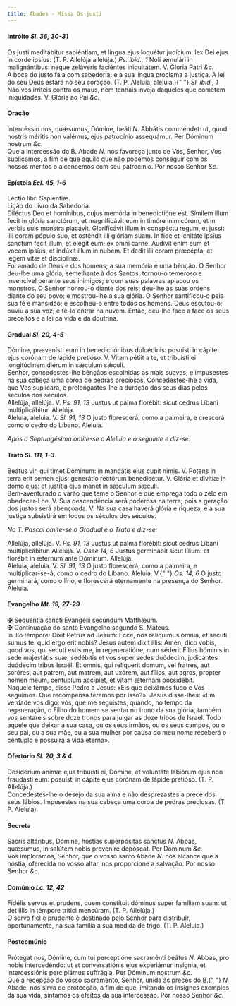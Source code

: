 ```yaml
---
title: Abades - Missa Os justi
---
```


<h4 class="text-center">
  Intróito <em>Sl. 36, 30-31</em>
</h4>
<div class="grid grid-cols-2 gap-5">
  <div class="col-6 dropcaps text-justify">
    Os justi meditábitur sapiéntiam, et lingua ejus loquétur judícium: lex Dei
    ejus in corde ipsíus. (T. P. Allelúja allelúja.) <em>Ps. ibid., 1</em> Noli
    æmulári in malignántibus: neque zeláveris faciéntes iniquitátem. V. Gloria
    Patri <em>&c.</em>
  </div>
  <div class="col-6 dropcaps text-justify">
    A boca do justo fala com sabedoria: e a sua língua proclama a justiça. A lei
    do seu Deus estará no seu coração. (T. P. Aleluia, aleluia.){" "}
    <em>Sl. ibid., 1</em> Não vos irriteis contra os maus, nem tenhais inveja
    daqueles que cometem iniquidades. V. Glória ao Pai <em>&c.</em>
  </div>
</div>

<h4 class="text-center">Oração</h4>
<div class="grid grid-cols-2 gap-5">
  <div class="col-6 dropcaps text-justify">
    Intercéssio nos, quǽsumus, Dómine, beáti <em>N. </em>Abbátis comméndet: ut,
    quod nostris méritis non valémus, ejus patrocínio assequámur. Per Dóminum
    nostrum <em>&c.</em>
  </div>
  <div class="col-6 dropcaps text-justify">
    Que a intercessão do B. Abade <em>N. </em>nos favoreça junto de Vós, Senhor,
    Vos suplicamos, a fim de que aquilo que não podemos conseguir com os nossos
    méritos o alcancemos com seu patrocínio. Por nosso Senhor <em>&c.</em>
  </div>
</div>

<h4 class="text-center">
  Epístola <em>Ecl. 45, 1-6</em>
</h4>
<div class="grid grid-cols-2 gap-5">
  <div class="col-6 text-justify">Léctio libri Sapientiæ.</div>
  <div class="col-6 text-justify">Lição do Livro da Sabedoria.</div>
  <div class="col-6 dropcaps text-justify">
    Diléctus Deo et homínibus, cujus memória in benedictióne est. Símilem illum
    fecit in glória sanctórum, et magnificávit eum in timóre inimicórum, et in
    verbis suis monstra placávit. Gloríficávit illum in conspéctu regum, et
    jussit illi coram pópulo suo, et osténdit illi glóriam suam. In fide et
    lenitáte ipsíus sanctum fecit illum, et elégit eum; ex omni carne. Audívit
    enim eum et vocem ipsíus, et indúxit illum in nubem. Et dedit illi coram
    præcépta, et legem vitæ et disciplínæ.
  </div>
  <div class="col-6 dropcaps text-justify">
    Foi amado de Deus e dos homens; a sua memória é uma bênção. O Senhor deu-lhe
    uma glória, semelhante à dos Santos; tornou-o temeroso e invencível perante
    seus inimigos; e com suas palavras aplacou os monstros. O Senhor honrou-o
    diante dos reis; deu-lhe as suas ordens diante do seu povo; e mostrou-lhe a
    sua glória. O Senhor santificou-o pela sua fé e mansidão; e escolheu-o entre
    todos os homens. Deus escutou-o; ouviu a sua voz; e fê-lo entrar na nuvem.
    Então, deu-lhe face a face os seus preceitos e a lei da vida e da doutrina.
  </div>
</div>

<h4 class="text-center">
  Gradual <em>Sl. 20, 4-5</em>
</h4>
<div class="grid grid-cols-2 gap-5">
  <div class="col-6 dropcaps text-justify">
    Dómine, prævenísti eum in benedictiónibus dulcédinis: posuísti in cápite
    ejus corónam de lápide pretióso. V. Vitam pétiit a te, et tribuísti ei
    longitúdinem diérum in sǽculum sǽculi.
  </div>
  <div class="col-6 dropcaps text-justify">
    Senhor, concedestes-lhe bênçãos escolhidas as mais suaves; e impusestes na
    sua cabeça uma coroa de pedras preciosas. Concedestes-lhe a vida, que Vos
    suplicara, e prolongastes-lhe a duração dos seus dias pelos séculos dos
    séculos.
  </div>
  <div class="col-6 text-justify">
    Allelúja, allelúja. V. <em>Ps. 91, 13</em> Justus ut palma florébit: sicut
    cedrus Líbani multiplicábitur. Allelúja.
  </div>
  <div class="col-6 text-justify">
    Aleluia, aleluia. V. <em>Sl. 91, 13</em> O justo florescerá, como a
    palmeira, e crescerá, como o cedro do Líbano. Aleluia.
  </div>
</div>

<em>Após a Septuagésima omite-se o Aleluia e o seguinte e diz-se:</em>

<h4 class="text-center">
  Trato <em>Sl. 111, 1-3</em>
</h4>
<div class="grid grid-cols-2 gap-5">
  <div class="col-6 dropcaps text-justify">
    Beátus vir, qui timet Dóminum: in mandátis ejus cupit nimis. V. Potens in
    terra erit semen ejus: generátio rectórum benedicétur. V. Glória et divítiæ
    in domo ejus: et justítia ejus manet in sǽculum sǽculi.
  </div>
  <div class="col-6 dropcaps text-justify">
    Bem-aventurado o varão que teme o Senhor e que emprega todo o zelo em
    obedecer-Lhe. V. Sua descendência será poderosa na terra; pois a geração dos
    justos será abençoada. V. Na sua casa haverá glória e riqueza, e a sua
    justiça subsistirá em todos os séculos dos séculos.
  </div>
</div>

<em>No T. Pascal omite-se o Gradual e o Trato e diz-se:</em>

<div class="grid grid-cols-2 gap-5">
  <div class="col-6 text-justify">
    Allelúja, allelúja. V. <em>Ps. 91, 13</em> Justus ut palma florébit: sicut
    cedrus Líbani multiplicábitur. Allelúja. V. <em>Osee 14, 6</em> Justus
    germinábit sicut lílium: et florébit in ætérnum ante Dóminum. Allelúja.
  </div>
  <div class="col-6 text-justify">
    Aleluia, aleluia. V. <em>Sl. 91, 13</em> O justo florescerá, como a
    palmeira, e multiplicar-se-á, como o cedro do Líbano. Aleluia. V.{" "}
    <em>Os. 14, 6</em> O justo germinará, como o lírio, e florescerá eternamente
    na presença do Senhor. Aleluia.
  </div>
</div>

<h4 class="text-center">
  Evangelho <em>Mt. 19, 27-29</em>
</h4>
<div class="grid grid-cols-2 gap-5">
  <div class="col-6 text-justify">
    <span class="text-danger">&#10016;</span> Sequéntia sancti Evangélii
    secúndum Matthǽum.
  </div>
  <div class="col-6 text-justify">
    <span class="text-danger">&#10016;</span> Continuação do santo Evangelho
    segundo S. Mateus.
  </div>
  <div class="col-6 dropcaps text-justify">
    In illo témpore: Dixit Petrus ad Jesum: Ecce, nos relíquimus ómnia, et
    secúti sumus te: quid ergo erit nobis? Jesus autem dixit illis: Amen, dico
    vobis, quod vos, qui secuti estis me, in regeneratióne, cum séderit Fílius
    hóminis in sede majestátis suæ, sedébitis et vos super sedes duódecim,
    judicántes duódecim tribus Israël. Et omnis, qui relíquerit domum, vel
    fratres, aut soróres, aut patrem, aut matrem, aut uxórem, aut fílios, aut
    agros, propter nomen meum, céntuplum accípiet, et vitam ætérnam possidébit.
  </div>
  <div class="col-6 dropcaps text-justify">
    Naquele tempo, disse Pedro a Jesus: «Eis que deixámos tudo e Vos seguimos.
    Que recompensa teremos por isso?». Jesus disse-lhes: «Em verdade vos digo:
    vós, que me seguistes, quando, no tempo da regeneração, o Filho do homem se
    sentar no trono da sua glória, também vos sentareis sobre doze tronos para
    julgar as doze tribos de Israel. Todo aquele que deixar a sua casa, ou os
    seus irmãos, ou os seus campos, ou o seu pai, ou a sua mãe, ou a sua mulher
    por causa do meu nome receberá o cêntuplo e possuirá a vida eterna».
  </div>
</div>

<h4 class="text-center">
  Ofertório <em>Sl. 20, 3 & 4</em>
</h4>
<div class="grid grid-cols-2 gap-5">
  <div class="col-6 dropcaps text-justify">
    Desidérium ánimæ ejus tribuísti ei, Dómine, et voluntáte labiórum ejus non
    fraudásti eum: posuísti in cápite ejus corónam de lápide pretióso. (T. P.
    Allelúja.)
  </div>
  <div class="col-6 dropcaps text-justify">
    Concedestes-lhe o desejo da sua alma e não desprezastes a prece dos seus
    lábios. Impusestes na sua cabeça uma coroa de pedras preciosas. (T. P.
    Aleluia).
  </div>
</div>

<h4 class="text-center">Secreta</h4>
<div class="grid grid-cols-2 gap-5">
  <div class="col-6 dropcaps text-justify">
    Sacris altáribus, Dómine, hóstias superpósitas sanctus <em>N. </em>Abbas,
    quǽsumus, in salútem nobis proveníre depóscat. Per Dóminum <em>&c.</em>
  </div>
  <div class="col-6 dropcaps text-justify">
    Vos imploramos, Senhor, que o vosso santo Abade <em>N. </em>nos alcance que
    a hóstia, oferecida no vosso altar, nos proporcione a salvação. Por nosso
    Senhor <em>&c.</em>
  </div>
</div>

<h4 class="text-center">
  Comúnio <em>Lc. 12, 42</em>
</h4>
<div class="grid grid-cols-2 gap-5">
  <div class="col-6 dropcaps text-justify">
    Fidélis servus et prudens, quem constítuit dóminus super famíliam suam: ut
    det illis in témpore trítici mensúram. (T. P. Allelúja.)
  </div>
  <div class="col-6 dropcaps text-justify">
    O servo fiel e prudente é destinado pelo Senhor para distribuir,
    oportunamente, na sua família a sua medida de trigo. (T. P. Aleluia.)
  </div>
</div>

<h4 class="text-center">Postcomúnio</h4>
<div class="grid grid-cols-2 gap-5">
  <div class="col-6 dropcaps text-justify">
    Prótegat nos, Dómine, cum tui perceptióne sacraménti beátus <em>N. </em>
    Abbas, pro nobis intercedéndo: ut et conversatiónis ejus experiámur insígnia,
    et intercessiónis percipiámus suffrágia. Per Dóminum nostrum <em>&c.</em>
  </div>
  <div class="col-6 dropcaps text-justify">
    Que a recepção do vosso sacramento, Senhor, unida às preces do B.{" "}
    <em>N. </em>Abade, nos sirva de protecção, a fim de que, imitando os
    insignes exemplos da sua vida, sintamos os efeitos da sua intercessão. Por
    nosso Senhor <em>&c.</em>
  </div>
</div>
